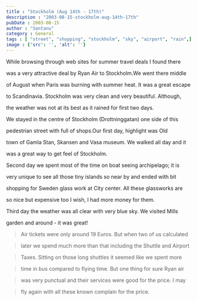 ```yaml
---
title : "Stockholm (Aug 14th - 17th)"
description : "2003-08-15-stockholm-aug-14th-17th"
pubDate : 2003-08-15
author : "Santanu"
category : General
tags : [ "street", "shopping", "stockholm", "sky", "airport", "rain",]
image : {'src': '', 'alt': ''}
---
```




While browsing through web sites for summer travel deals I found there

was a very attractive deal by Ryan Air to Stockholm.We went there middle

of August when Paris was burning with summer heat. It was a great escape

to Scandinavia. Stockholm was very clean and very beautiful. Although,

the weather was not at its best as it rained for first two days.  

  

We stayed in the centre of Stockholm (Drottninggatan) one side of this

pedestrian street with full of shops.Our first day, highlight was Old

town of Gamla Stan, Skansen and Vasa museum. We walked all day and it

was a great way to get feel of Stockholm.  

  

Second day we spent most of the time on boat seeing archipelago; it is

very unique to see all those tiny islands so near by and ended with bit

shopping for Sweden glass work at City center. All these glassworks are

so nice but expensive too I wish, I had more money for them.  

  

Third day the weather was all clear with very blue sky. We visited Mills

garden and around - it was great!  

  



> Air tickets were only around 19 Euros. But when two of us calculated

> later we spend much more than that including the Shuttle and Airport

> Taxes. Sitting on those long shuttles it seemed like we spent more

> time in bus compared to flying time. But one thing for sure Ryan air

> was very punctual and their services were good for the price. I may

> fly again with all these known complain for the price.
